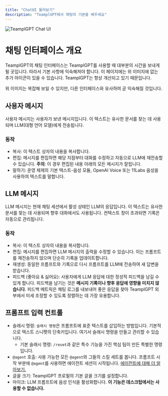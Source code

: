 ```yaml
---
title: "ChatUI 둘러보기"
description: "TeamplGPT에서 채팅의 기본을 배우세요"
---
```



<Image
  src="/images/guides/chat-ui.png"
  height={1080}
  width={1920}
  quality={100}
  alt="TeamplGPT Chat UI"
/>

# 채팅 인터페이스 개요

TeamplGPT의 채팅 인터페이스는 TeamplGPT를 사용할 때 대부분의 시간을 보내게 될 곳입니다. 따라서 기본 사항에 익숙해져야 합니다. 이 페이지에는 위 이미지에 없는 추가 아이콘이 있을 수 있습니다. TeamplGPT는 항상 개선되고 있기 때문입니다.

위 이미지는 복잡해 보일 수 있지만, 다른 인터페이스와 유사하여 곧 익숙해질 것입니다.

## 사용자 메시지

사용자 메시지는 사용자가 보낸 메시지입니다. 이 텍스트는 유사한 문서를 찾는 데 사용되며 LLM(대형 언어 모델)에게 전송됩니다.

### 동작

- 복사: 이 텍스트 상자의 내용을 복사합니다.
- 편집: 메시지를 편집하면 해당 지점부터 대화를 수정하고 자동으로 LLM에 재전송할 수 있습니다. **주의**: 이 경우 편집된 내용 아래의 모든 메시지가 잘립니다.
- 말하기: 운영 체제의 기본 텍스트-음성 모듈, OpenAI Voice 또는 11Labs 음성을 사용하여 텍스트를 말합니다.

## LLM 메시지

LLM 메시지는 현재 채팅 세션에서 활성 상태인 LLM의 응답입니다. 이 텍스트는 유사한 문서를 찾는 데 사용되며 향후 대화에서도 사용됩니다. 컨텍스트 창이 초과되면 기록은 자동으로 관리됩니다.

### 동작

- 복사: 이 텍스트 상자의 내용을 복사합니다.
- 편집: 메시지를 편집하면 LLM 메시지의 출력을 수정할 수 있습니다. 이는 프롬프트를 재전송하지 않으며 단순히 기록을 업데이트합니다.
- 재생성: 동일한 프롬프트와 기록으로 다시 프롬프트를 LLM에 전송하여 새 답변을 받습니다.
- 피드백 (좋아요 & 싫어요): 사용자에게 LLM 응답에 대한 정성적 피드백을 남길 수 있게 합니다. 피드백을 남기는 것은 **메시지 기록이나 향후 응답에 영향을 미치지 않습니다**. 피드백 메트릭은 채팅 로그를 내보내어 좋은 응답을 찾아 TeamplGPT 외부에서 미세 조정할 수 있도록 정렬하는 데 가장 유용합니다.

## 프롬프트 입력 컨트롤

- 슬래시 명령: `슬래시 명령`은 프롬프트에 표준 텍스트를 삽입하는 방법입니다. 기본적으로 텍스트 스니펫의 단축키입니다. 여기서 슬래시 명령을 만들고 관리할 수 있습니다.
  - 기본 슬래시 명령: `/reset`과 같은 특수 기능을 가진 핵심 팀이 만든 특별한 명령입니다.
- `@agent` 호출: 사용 가능한 모든 `@agent`와 그들의 스킬 세트를 봅니다. 프롬프트 시작 부분에 `@agent`를 사용하면 에이전트 세션이 시작됩니다. [에이전트에 대해 더 알아보기.](/agent/overview)
- 글꼴 크기: TeamplGPT 프로필의 기본 글꼴 크기를 설정합니다.
- 마이크: LLM 프롬프트에 음성 인식을 활성화합니다. **이 기능은 데스크탑에서는 사용할 수 없습니다.**
